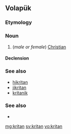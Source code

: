 ==Volapük==

===Etymology===
{{suffix|krit|an|lang=vo}}

===Noun===
{{vo-noun}}

# (''male or female'') [[Christian]]

====Declension====
{{vo-decl-noun}}

===See also===
* [[hikritan]]
* [[jikritan]]
* [[kritanik]]

===See also===
* {{l|vo|kritik}}

[[mg:kritan]]
[[sv:kritan]]
[[vo:kritan]]